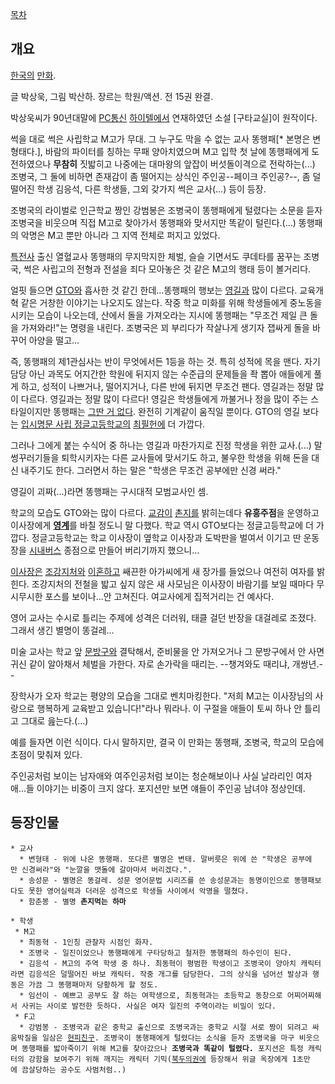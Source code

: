 [[목차]]

== 개요 ==
[[한국]]의 [[만화]].

글 박상욱, 그림 박산하. 장르는 학원/액션. 전 15권 완결.

박상욱씨가 90년대말에 [[PC통신]] [[하이텔]]에서 연재하였던 소설 [구타교실]이 원작이다.

썩을 대로 썩은 사립학교 M고가 무대. 그 누구도 막을 수 없는 교사 똥행패[* 본명은 변형태다.], 바람의 파이터를 칭하는 무패 양아치였으며 M고 입학 첫 날에 똥행패에게 도전하였으나 '''무참히''' 짓밟히고 나중에는 대마왕의 앞잡이 버섯돌이격으로 전락하는(...) 조병국, 그 둘에 비하면 존재감이 좀 떨어지는 상식인 주인공--페이크 주인공?--, 좀 덜떨어진 학생 김응석, 다른 학생들, 그외 갖가지 썩은 교사(...) 등이 등장.

조병국의 라이벌로 인근학교 짱인 강범봉은 조병국이 똥행패에게 털렸다는 소문을 듣자 조병국을 비웃으며 직접 M고로 찾아가서 똥행패와 맞서지만 똑같이 털린다.(...) 똥행패의 악명은 M고 뿐만 아니라 그 지역 전체로 퍼지고 있었다.

[[육군 특수전사령부|특전사]] 출신 열혈교사 똥행패의 무지막지한 체벌, 슬슬 기면서도 쿠데타를 꿈꾸는 조병국, 썩은 사립고의 전형과 전설을 죄다 모아놓은 것 같은 M고의 행태 등이 볼거리다.

얼핏 들으면 [[GTO]]와 흡사한 것 같긴 한데...똥행패의 행보는 [[영길]]과 많이 다르다. 교육개혁 같은 거창한 이야기는 나오지도 않는다. 작중 학교 미화를 위해 학생들에게 중노동을 시키는 모습이 나오는데, 산에서 돌을 가져오라는 지시에 똥행패는 "무조건 제일 큰 돌을 가져와라!"는 명령을 내린다. 조병국은 꾀 부리다가 작살나게 생기자 잽싸게 돌을 바꾸어 아양을 떨고...

즉, 똥행패의 제1관심사는 반이 무엇에서든 1등을 하는 것. 특히 성적에 목을 맨다. 자기 담당 아닌 과목도 어지간한 학원에 뒤지지 않는 수준급의 문제들을 좍 뽑아 애들에게 풀게 하고, 성적이 나쁘거나, 떨어지거나, 다른 반에 뒤지면 무조건 팬다. 영길과는 정말 많이 다르다. 영길과는 정말 많이 다르다! 영길은 학생들에게 까불거나 정을 많이 주는 스타일이지만 똥행패는 [[그딴 거 없다]]. 완전히 기계같이 움직일 뿐이다. GTO의 영길 보다는 [[입시명문 사립 정글고등학교]]의 [[최필헌]]에 더 가깝다.

그러나 그에게 붙는 수식어 중 하나는 영길과 마찬가지로 진정 학생을 위한 교사.(...) 말썽꾸러기들을 퇴학시키자는 다른 교사들에 맞서기도 하고, 불우한 학생을 위해 돈을 대신 내주기도 한다. 그러면서 하는 말은 "학생은 무조건 공부에만 신경 써라."

영길이 괴짜(...)라면 똥행패는 구시대적 모범교사인 셈.

학교의 모습도 GTO와는 많이 다르다. [[교감]]이 [[촌지]]를 밝히는데다 '''유흥주점'''을 운영하고 이사장에게 '''[[영계]]'''를 바칠 정도니 말 다했다. 학교 역시 GTO보다는 정글고등학교에 더 가깝다. 정글고등학교는 학교 이사장이 옆학교 이사장과 도박판을 벌여서 이기고 딴 운동장을 [[시내버스]] 종점으로 만들어 버리기까지 했으니...

[[이사장]]은 [[조강지처]]와 [[이혼]]하고 쌔끈한 아가씨에게 새 장가를 들었으나 여전히 여자를 밝힌다. 조강지처의 전철을 밟고 싶지 않은 새 사모님은 이사장이 바람기를 보일 때마다 무시무시한 포스를 보이나...안 고쳐진다. 여교사에게 집적거리는 건 예사다.

영어 교사는 수시로 틀리는 주제에 성격은 더러워, 태클 걸던 반장을 대걸레로 조졌다. 그래서 생긴 별명이 똥걸레...

미술 교사는 학교 앞 [[문방구]]와 결탁해서, 준비물을 안 가져오거나 그 문방구에서 안 사면 귀신 같이 알아채서 체벌을 가한다. 자로 손가락을 때리는. --챙겨와도 때리냐, 개쌍년.--

장학사가 오자 학교는 평양의 모습을 그대로 벤치마킹한다. "저희 M고는 이사장님의 사랑으로 행복하게 교육받고 있습니다!"라나 뭐라나. 이 구절을 애들이 토씨 하나 안 틀리고 그대로 읊는다.(...)

예를 들자면 이런 식이다. 다시 말하지만, 결국 이 만화는 똥행패, 조병국, 학교의 모습에 초점이 맞춰져 있다.

주인공처럼 보이는 남자애와 여주인공처럼 보이는 청순해보이나 사실 날라리인 여자애...들 이야기는 비중이 크지 않다. 포지션만 보면 얘들이 주인공 남녀야 정상인데. 

== 등장인물 ==

 * 교사
   * 변형태 - 위에 나온 똥행패. 또다른 별명은 변태. 말버릇은 위에 쓴 "학생은 공부에만 신경써라"와 "눈깔을 맷돌에 갈아마셔 버리겠다.".
   * 송성문 - 별명은 똥걸레. 성문 영어문법 시리즈를 쓴 송성문과는 동명이인으로 똥행패보다도 못한 영어실력과 더러운 성격으로 학생들 사이에서 악명을 떨쳤다.
   * 함춘봉 - 별명 '''촌지먹는 하마'''

 * 학생
  * M고
   * 최동혁 - 1인칭 관찰자 시점인 화자.
   * 조병국 - 일진이었으나 똥행패에게 구타당하고 철저한 똥행패의 하수인이 된다.
   * 김응석 - M고의 주역 학생 중 하나. 최동혁이 평범한 학생이고 조병국이 양아치 캐릭터라면 김응석은 덜떨어진 바보 캐릭터. 작중 개그를 담당한다. 그의 상식을 넘어선 발상과 행동은 가끔 그 똥행패마저 당황하게 할 정도.
   * 임선이 - 예쁘고 공부도 잘 하는 여학생으로, 최동혁과는 초등학교 동창으로 어찌어찌해서 사귀는 사이로 발전한 듯하다. 사실은 여자 일진의 주역이라는 비밀이 있다.
  * F고
   * 강범봉 - 조병국과 같은 중학교 출신으로 조병국과는 중학교 시절 서로 짱이 되려고 싸움박질을 일삼은 [[현피]]친구. 조병국이 똥행패에게 털렸다는 소식을 듣자 조병국을 마구 비웃으며 똥행패를 밟아죽이기 위해 M고를 찾아갔으나 '''조병국과 똑같이 털렸다.''' 포지션은 특정 캐릭터의 강함을 보여주기 위해 깨지는 캐릭터 기믹([[북두의권]]에 등장해서 위글 옥장에게 1초만에 끔살당하는 공수도 사범처럼..)


